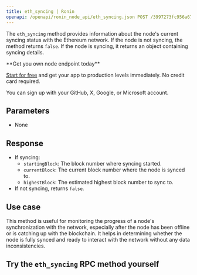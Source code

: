 ---
title: eth_syncing | Ronin
openapi: /openapi/ronin_node_api/eth_syncing.json POST /3997273fc956a67dc6982384500e669e
---

The `eth_syncing` method provides information about the node's current syncing status with the Ethereum network. If the node is not syncing, the method returns `false`. If the node is syncing, it returns an object containing syncing details.

<Check>
**Get you own node endpoint today**

[Start for free](https://console.chainstack.com/) and get your app to production levels immediately. No credit card required.

You can sign up with your GitHub, X, Google, or Microsoft account.
</Check>


## Parameters

* None

## Response

* If syncing:
  + `startingBlock`: The block number where syncing started.
  + `currentBlock`: The current block number where the node is synced to.
  + `highestBlock`: The estimated highest block number to sync to.
* If not syncing, returns `false`.

## Use case

This method is useful for monitoring the progress of a node's synchronization with the network, especially after the node has been offline or is catching up with the blockchain. It helps in determining whether the node is fully synced and ready to interact with the network without any data inconsistencies.

## Try the `eth_syncing` RPC method yourself